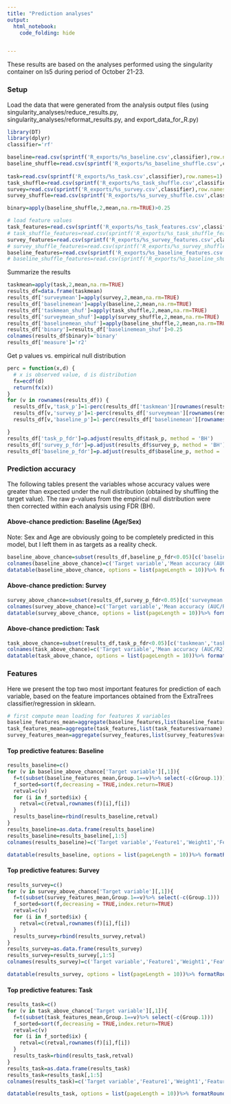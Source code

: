 ```yaml
---
title: "Prediction analyses"
output: 
  html_notebook: 
    code_folding: hide


---
```


These results are based on the analyses performed using the singularity container on ls5 during period of October 21-23.  

### Setup

Load the data that were generated from the analysis output files (using singularity_analyses/reduce_results.py, singularity_analyses/reformat_results.py, and export_data_for_R.py)

```r
library(DT)
library(dplyr)
classifier='rf'

baseline=read.csv(sprintf('R_exports/%s_baseline.csv',classifier),row.names=1)
baseline_shuffle=read.csv(sprintf('R_exports/%s_baseline_shuffle.csv',classifier),row.names=1)
                          
task=read.csv(sprintf('R_exports/%s_task.csv',classifier),row.names=1)
task_shuffle=read.csv(sprintf('R_exports/%s_task_shuffle.csv',classifier),row.names=1)
survey=read.csv(sprintf('R_exports/%s_survey.csv',classifier),row.names=1)
survey_shuffle=read.csv(sprintf('R_exports/%s_survey_shuffle.csv',classifier),row.names=1)

binary=apply(baseline_shuffle,2,mean,na.rm=TRUE)>0.25

# load feature values
task_features=read.csv(sprintf('R_exports/%s_task_features.csv',classifier),header=TRUE)
# task_shuffle_features=read.csv(sprintf('R_exports/%s_task_shuffle_features.csv',classifier),header=TRUE)
survey_features=read.csv(sprintf('R_exports/%s_survey_features.csv',classifier),header=TRUE)
# survey_shuffle_features=read.csv(sprintf('R_exports/%s_survey_shuffle_features.csv',classifier),header=TRUE)
baseline_features=read.csv(sprintf('R_exports/%s_baseline_features.csv',classifier),header=TRUE)
# baseline_shuffle_features=read.csv(sprintf('R_exports/%s_baseline_shuffle_features.csv',classifier),header=TRUE)


```

Summarize the results 

```r
taskmean=apply(task,2,mean,na.rm=TRUE)
results_df=data.frame(taskmean)
results_df['surveymean']=apply(survey,2,mean,na.rm=TRUE)
results_df['baselinemean']=apply(baseline,2,mean,na.rm=TRUE)
results_df['taskmean_shuf']=apply(task_shuffle,2,mean,na.rm=TRUE)
results_df['surveymean_shuf']=apply(survey_shuffle,2,mean,na.rm=TRUE)
results_df['baselinemean_shuf']=apply(baseline_shuffle,2,mean,na.rm=TRUE)
results_df['binary']=results_df['baselinemean_shuf']>0.25
colnames(results_df$binary)='binary'
results_df['measure']='r2'
```
Get p values vs. empirical null distribution
```r
perc = function(x,d) {
  # x is observed value, d is distribution
  fx=ecdf(d)
  return(fx(x))
}
for (v in rownames(results_df)) {
  results_df[v,'task_p']=1-perc(results_df['taskmean'][rownames(results_df)==v,],baseline[,v])
  results_df[v,'survey_p']=1-perc(results_df['surveymean'][rownames(results_df)==v,],baseline[,v])
  results_df[v,'baseline_p']=1-perc(results_df['baselinemean'][rownames(results_df)==v,],baseline_shuffle[,v])

}
results_df['task_p_fdr']=p.adjust(results_df$task_p, method = 'BH')
results_df['survey_p_fdr']=p.adjust(results_df$survey_p, method = 'BH')
results_df['baseline_p_fdr']=p.adjust(results_df$baseline_p, method = 'BH')

```

### Prediction accuracy
The following tables present the variables whose accuracy values were greater than expected under the null distribution (obtained by shuffling the target value).  The raw p-values from the empirical null distribution were then corrected within each analysis using FDR (BH).

#### Above-chance prediction: Baseline (Age/Sex)
Note: Sex and Age are obviously going to be completely predicted in this model, but I left them in as targets as a reality check.

```r
baseline_above_chance=subset(results_df,baseline_p_fdr<0.05)[c('baselinemean','baseline_p_fdr')] %>% tibble::rownames_to_column() %>% arrange(desc(baselinemean))
colnames(baseline_above_chance)=c('Target variable','Mean accuracy (AUC/R2)','p (FDR)')
datatable(baseline_above_chance, options = list(pageLength = 10))%>% formatRound(4)

```

#### Above-chance prediction: Survey
```r
survey_above_chance=subset(results_df,survey_p_fdr<0.05)[c('surveymean','survey_p_fdr')] %>% tibble::rownames_to_column() %>% arrange(desc(surveymean))
colnames(survey_above_chance)=c('Target variable','Mean accuracy (AUC/R2)','p (FDR)')
datatable(survey_above_chance, options = list(pageLength = 10))%>% formatRound(4)

```

#### Above-chance prediction: Task
```r
task_above_chance=subset(results_df,task_p_fdr<0.05)[c('taskmean','task_p_fdr')] %>% tibble::rownames_to_column() %>% arrange(desc(taskmean))
colnames(task_above_chance)=c('Target variable','Mean accuracy (AUC/R2)','p (FDR)')
datatable(task_above_chance, options = list(pageLength = 10))%>% formatRound(4)


```
### Features
Here we present the top two most important features for prediction of each variable, based on the feature importances obtained from the ExtraTrees classifier/regression in sklearn.


```r
# first compute mean loading for features X variables
baseline_features_mean=aggregate(baseline_features,list(baseline_features$varname),mean) %>% select(-c(varname))
task_features_mean=aggregate(task_features,list(task_features$varname),mean) %>% select(-c(varname))
survey_features_mean=aggregate(survey_features,list(survey_features$varname),mean) %>% select(-c(varname))

```

#### Top predictive features: Baseline 


```r
results_baseline=c()
for (v in baseline_above_chance['Target variable'][,1]){
  f=t(subset(baseline_features_mean,Group.1==v)%>% select(-c(Group.1)))
  f_sorted=sort(f,decreasing = TRUE,index.return=TRUE)
  retval=c(v)
  for (i in f_sorted$ix) {
    retval=c(retval,rownames(f)[i],f[i])
  }
  results_baseline=rbind(results_baseline,retval)
}
results_baseline=as.data.frame(results_baseline)
results_baseline=results_baseline[,1:5]
colnames(results_baseline)=c('Target variable','Feature1','Weight1','Feature2','Weight2')

datatable(results_baseline, options = list(pageLength = 10))%>% formatRound(c('Weight1','Weight2'),4)
```

#### Top predictive features: Survey 

```r
results_survey=c()
for (v in survey_above_chance['Target variable'][,1]){
  f=t(subset(survey_features_mean,Group.1==v)%>% select(-c(Group.1)))
  f_sorted=sort(f,decreasing = TRUE,index.return=TRUE)
  retval=c(v)
  for (i in f_sorted$ix) {
    retval=c(retval,rownames(f)[i],f[i])
  }
  results_survey=rbind(results_survey,retval)
}
results_survey=as.data.frame(results_survey)
results_survey=results_survey[,1:5]
colnames(results_survey)=c('Target variable','Feature1','Weight1','Feature2','Weight2')

datatable(results_survey, options = list(pageLength = 10))%>% formatRound(c('Weight1','Weight2'),4)

```

#### Top predictive features: Task 

```r

results_task=c()
for (v in task_above_chance['Target variable'][,1]){
  f=t(subset(task_features_mean,Group.1==v)%>% select(-c(Group.1)))
  f_sorted=sort(f,decreasing = TRUE,index.return=TRUE)
  retval=c(v)
  for (i in f_sorted$ix) {
    retval=c(retval,rownames(f)[i],f[i])
  }
  results_task=rbind(results_task,retval)
}
results_task=as.data.frame(results_task)
results_task=results_task[,1:5]
colnames(results_task)=c('Target variable','Feature1','Weight1','Feature2','Weight2')

datatable(results_task, options = list(pageLength = 10))%>% formatRound(c('Weight1','Weight2'),4)


```

